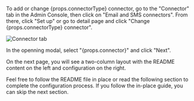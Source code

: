 <p>
  To add or change {props.connectorType} connector, go to the "Connector" tab in the Admin Console,
  then click on "Email and SMS connectors". From there, click "Set up" or go to detail page and
  click "Change {props.connectorType} connector".
</p>

![Connector tab](../assets/connector-tab-passwordless.png)

<p>In the openning modal, select "{props.connector}" and click "Next".</p>

On the next page, you will see a two-column layout with the README content on the left and configuration on the right.

Feel free to follow the README file in place or read the following section to complete the configuration process. If you follow the in-place guide, you can skip the next section.
